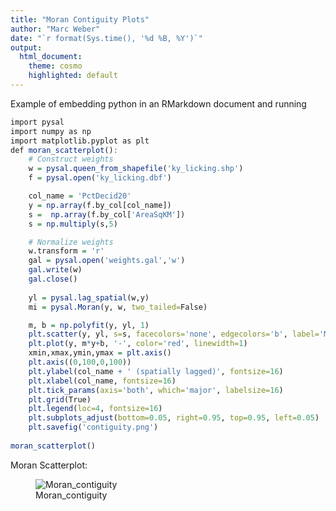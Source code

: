 ```yaml
---
title: "Moran Contiguity Plots"
author: "Marc Weber"
date: "`r format(Sys.time(), '%d %B, %Y')`"
output: 
  html_document:
    theme: cosmo
    highlighted: default 
---
```


Example of embedding python in an RMarkdown document and running

```r
import pysal
import numpy as np
import matplotlib.pyplot as plt
def moran_scatterplot():
    # Construct weights
    w = pysal.queen_from_shapefile('ky_licking.shp')
    f = pysal.open('ky_licking.dbf')

    col_name = 'PctDecid20'
    y = np.array(f.by_col[col_name])    
    s =  np.array(f.by_col['AreaSqKM'])
    s = np.multiply(s,5)

    # Normalize weights
    w.transform = 'r'
    gal = pysal.open('weights.gal','w')
    gal.write(w)
    gal.close()
    
    yl = pysal.lag_spatial(w,y)
    mi = pysal.Moran(y, w, two_tailed=False)

    m, b = np.polyfit(y, yl, 1)
    plt.scatter(y, yl, s=s, facecolors='none', edgecolors='b', label='Moran-I = ' + str('%.3f'%mi.I))
    plt.plot(y, m*y+b, '-', color='red', linewidth=1)
    xmin,xmax,ymin,ymax = plt.axis()
    plt.axis((0,100,0,100))
    plt.ylabel(col_name + ' (spatially lagged)', fontsize=16)
    plt.xlabel(col_name, fontsize=16)
    plt.tick_params(axis='both', which='major', labelsize=16)
    plt.grid(True)
    plt.legend(loc=4, fontsize=16)
    plt.subplots_adjust(bottom=0.05, right=0.95, top=0.95, left=0.05)
    plt.savefig('contiguity.png')
    
moran_scatterplot()
```

Moran Scatterplot:

![Moran_contiguity](contiguity.png)


